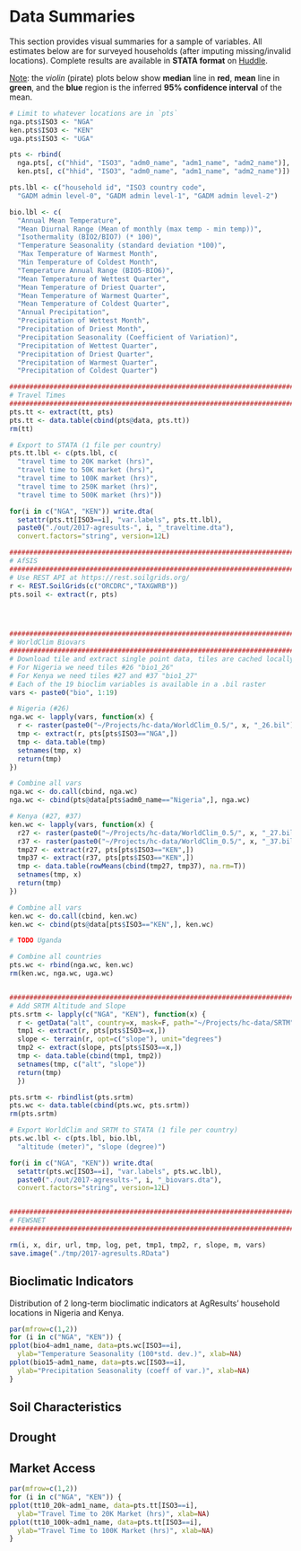 # Data Summaries

This section provides visual summaries for a sample of variables. All estimates below are for surveyed households (after imputing missing/invalid locations). Complete results are available in **STATA format** on [Huddle](https://abtassociates.huddle.com/workspace/734056/files/#/folder/1170295/list).

<u>Note</u>: the *violin* (pirate) plots below show **median** line in **red**, **mean** line in **green**, and the **blue** region is the inferred **95% confidence interval** of the mean.


```r

# Limit to whatever locations are in `pts`
nga.pts$ISO3 <- "NGA"
ken.pts$ISO3 <- "KEN"
uga.pts$ISO3 <- "UGA"

pts <- rbind(
  nga.pts[, c("hhid", "ISO3", "adm0_name", "adm1_name", "adm2_name")], 
  ken.pts[, c("hhid", "ISO3", "adm0_name", "adm1_name", "adm2_name")])

pts.lbl <- c("household id", "ISO3 country code",
  "GADM admin level-0", "GADM admin level-1", "GADM admin level-2")

bio.lbl <- c(
  "Annual Mean Temperature",
  "Mean Diurnal Range (Mean of monthly (max temp - min temp))",
  "Isothermality (BIO2/BIO7) (* 100)",
  "Temperature Seasonality (standard deviation *100)",
  "Max Temperature of Warmest Month",
  "Min Temperature of Coldest Month",
  "Temperature Annual Range (BIO5-BIO6)",
  "Mean Temperature of Wettest Quarter",
  "Mean Temperature of Driest Quarter",
  "Mean Temperature of Warmest Quarter",
  "Mean Temperature of Coldest Quarter",
  "Annual Precipitation",
  "Precipitation of Wettest Month",
  "Precipitation of Driest Month",
  "Precipitation Seasonality (Coefficient of Variation)",
  "Precipitation of Wettest Quarter",
  "Precipitation of Driest Quarter",
  "Precipitation of Warmest Quarter",
  "Precipitation of Coldest Quarter")

#####################################################################################
# Travel Times
#####################################################################################
pts.tt <- extract(tt, pts)
pts.tt <- data.table(cbind(pts@data, pts.tt))
rm(tt)

# Export to STATA (1 file per country)
pts.tt.lbl <- c(pts.lbl, c(
  "travel time to 20K market (hrs)",
  "travel time to 50K market (hrs)",
  "travel time to 100K market (hrs)",
  "travel time to 250K market (hrs)",
  "travel time to 500K market (hrs)"))

for(i in c("NGA", "KEN")) write.dta(
  setattr(pts.tt[ISO3==i], "var.labels", pts.tt.lbl),
  paste0("./out/2017-agresults-", i, "_traveltime.dta"), 
  convert.factors="string", version=12L)

#####################################################################################
# AfSIS
#####################################################################################
# Use REST API at https://rest.soilgrids.org/
r <- REST.SoilGrids(c("ORCDRC","TAXGWRB"))
pts.soil <- extract(r, pts)




#####################################################################################
# WorldClim Biovars
#####################################################################################
# Download tile and extract single point data, tiles are cached locally
# For Nigeria we need tiles #26 "bio1_26"
# For Kenya we need tiles #27 and #37 "bio1_27"
# Each of the 19 bioclim variables is available in a .bil raster
vars <- paste0("bio", 1:19)

# Nigeria (#26)
nga.wc <- lapply(vars, function(x) {
  r <- raster(paste0("~/Projects/hc-data/WorldClim_0.5/", x, "_26.bil"))
  tmp <- extract(r, pts[pts$ISO3=="NGA",])
  tmp <- data.table(tmp)
  setnames(tmp, x)
  return(tmp)
})

# Combine all vars
nga.wc <- do.call(cbind, nga.wc)
nga.wc <- cbind(pts@data[pts$adm0_name=="Nigeria",], nga.wc)

# Kenya (#27, #37)
ken.wc <- lapply(vars, function(x) {
  r27 <- raster(paste0("~/Projects/hc-data/WorldClim_0.5/", x, "_27.bil"))
  r37 <- raster(paste0("~/Projects/hc-data/WorldClim_0.5/", x, "_37.bil"))
  tmp27 <- extract(r27, pts[pts$ISO3=="KEN",])
  tmp37 <- extract(r37, pts[pts$ISO3=="KEN",])
  tmp <- data.table(rowMeans(cbind(tmp27, tmp37), na.rm=T))
  setnames(tmp, x)
  return(tmp)
})

# Combine all vars
ken.wc <- do.call(cbind, ken.wc)
ken.wc <- cbind(pts@data[pts$ISO3=="KEN",], ken.wc)

# TODO Uganda

# Combine all countries
pts.wc <- rbind(nga.wc, ken.wc)
rm(ken.wc, nga.wc, uga.wc)


#####################################################################################
# Add SRTM Altitude and Slope
pts.srtm <- lapply(c("NGA", "KEN"), function(x) {
  r <- getData("alt", country=x, mask=F, path="~/Projects/hc-data/SRTM")
  tmp1 <- extract(r, pts[pts$ISO3==x,])
  slope <- terrain(r, opt=c("slope"), unit="degrees")
  tmp2 <- extract(slope, pts[pts$ISO3==x,])
  tmp <- data.table(cbind(tmp1, tmp2))
  setnames(tmp, c("alt", "slope"))
  return(tmp)
  })

pts.srtm <- rbindlist(pts.srtm)
pts.wc <- data.table(cbind(pts.wc, pts.srtm))
rm(pts.srtm)

# Export WorldClim and SRTM to STATA (1 file per country)
pts.wc.lbl <- c(pts.lbl, bio.lbl,
  "altitude (meter)", "slope (degree)")

for(i in c("NGA", "KEN")) write.dta(
  setattr(pts.wc[ISO3==i], "var.labels", pts.wc.lbl),
  paste0("./out/2017-agresults-", i, "_biovars.dta"), 
  convert.factors="string", version=12L)


#####################################################################################
# FEWSNET
#####################################################################################


```

```r

rm(i, x, dir, url, tmp, log, pet, tmp1, tmp2, r, slope, m, vars)
save.image("./tmp/2017-agresults.RData")

```


## Bioclimatic Indicators

Distribution of 2 long-term bioclimatic indicators at AgResults' household locations in Nigeria and Kenya.

```r

par(mfrow=c(1,2))
for (i in c("NGA", "KEN")) {
pplot(bio4~adm1_name, data=pts.wc[ISO3==i], 
  ylab="Temperature Seasonality (100*std. dev.)", xlab=NA)
pplot(bio15~adm1_name, data=pts.wc[ISO3==i], 
  ylab="Precipitation Seasonality (coeff of var.)", xlab=NA)
}


```

## Soil Characteristics

## Drought

## Market Access

```r

par(mfrow=c(1,2))
for (i in c("NGA", "KEN")) {
pplot(tt10_20k~adm1_name, data=pts.tt[ISO3==i], 
  ylab="Travel Time to 20K Market (hrs)", xlab=NA)
pplot(tt10_100k~adm1_name, data=pts.tt[ISO3==i], 
  ylab="Travel Time to 100K Market (hrs)", xlab=NA)
}

```

